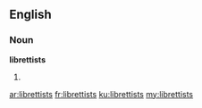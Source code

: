 ==English==

===Noun===
'''librettists'''

# {{plural of|[[librettist]]}}

[[ar:librettists]]
[[fr:librettists]]
[[ku:librettists]]
[[my:librettists]]